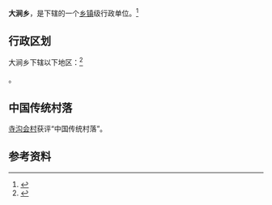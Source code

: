 {{中国乡级行政区|14/09/29/207/000}}

'''大涧乡'''，是{{PRC admin/fullname|14/09/29/207/000|3}}下辖的一个[[乡镇|乡镇]]级行政单位。<ref>{{PRC admin/ref sgc|{{PRC admin/parent|14/09/29/207/000}}}}</ref>

== 行政区划 ==

大涧乡下辖以下地区：<ref>{{PRC admin/ref sgc|14/09/29/207/000}}</ref>

{{PRC admin/children|14/09/29/207/000}}。

==中国传统村落==
[[寺沟会村|寺沟会村]]获评“中国传统村落”。

== 参考资料 ==

{{reflist}}

{{行政区划小作品}}
{{PRC admin/navcat|14/09/29/207/000}}
